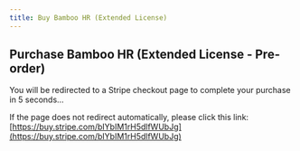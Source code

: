 ```yaml
---
title: Buy Bamboo HR (Extended License)
---
```



<Head>
  <meta httpEquiv="refresh" content="5; url='https://buy.stripe.com/bIYbIM1rH5dlfWUbJg'" />
</Head>

## Purchase Bamboo HR (Extended License - Pre-order)

You will be redirected to a Stripe checkout page to complete your purchase in 5 seconds…

If the page does not redirect automatically, please click this link: [https://buy.stripe.com/bIYbIM1rH5dlfWUbJg](https://buy.stripe.com/bIYbIM1rH5dlfWUbJg)
